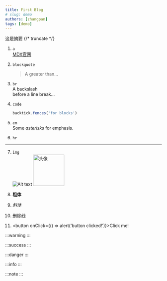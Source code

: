 ```yaml
---
title: First Blog
# slug: demo
authors: [zhangpan]
tags: [demo]
---
```

这是摘要
{/* truncate */}
1. `a`  
[MDX官网](https://mdxjs.com/ "MDX官网")

2. `blockquote`  
    > A greater than…

3. `br`  
A backslash\
before a line break…

4. `code`  
    ```javascript
    backtick.fences('for blocks')
    ```

5. `em`  
    Some *asterisks* for emphasis.

6. `hr`  
***

7. `img`  
    ![Alt text](/img/avatar.png "头像")
    <img src="/img/avatar.png" alt="头像" width="100" height="100" />

8. **粗体**

9. *斜体*

10. ~~删除线~~


11. <button onClick={() => alert('button clicked!')}>Click me!</button>

:::warning
:::

:::success
:::

:::danger
:::


:::info
:::


:::note
:::
